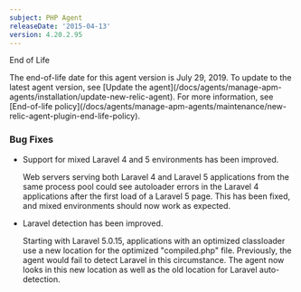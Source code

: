 ```yaml
---
subject: PHP Agent
releaseDate: '2015-04-13'
version: 4.20.2.95
---
```


End of Life

<Callout variant="important">
  The end-of-life date for this agent version is July 29, 2019. To update to the latest agent version, see [Update the agent](/docs/agents/manage-apm-agents/installation/update-new-relic-agent). For more information, see [End-of-life policy](/docs/agents/manage-apm-agents/maintenance/new-relic-agent-plugin-end-life-policy).
</Callout>

### Bug Fixes

* Support for mixed Laravel 4 and 5 environments has been improved.

  Web servers serving both Laravel 4 and Laravel 5 applications from the same process pool could see autoloader errors in the Laravel 4 applications after the first load of a Laravel 5 page. This has been fixed, and mixed environments should now work as expected.
* Laravel detection has been improved.

  Starting with Laravel 5.0.15, applications with an optimized classloader use a new location for the optimized "compiled.php" file. Previously, the agent would fail to detect Laravel in this circumstance. The agent now looks in this new location as well as the old location for Laravel auto-detection.
